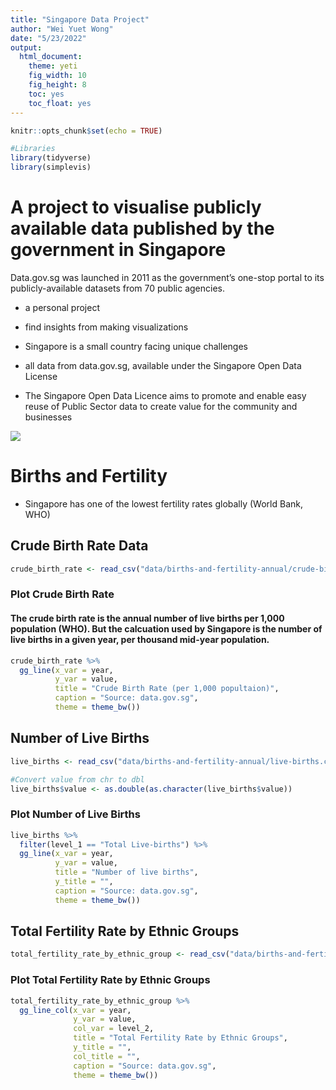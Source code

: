 ```yaml
---
title: "Singapore Data Project"
author: "Wei Yuet Wong"
date: "5/23/2022"
output:
  html_document:
    theme: yeti
    fig_width: 10
    fig_height: 8
    toc: yes
    toc_float: yes
---
```


```r
knitr::opts_chunk$set(echo = TRUE)

#Libraries
library(tidyverse)
library(simplevis)
```
# A project to visualise publicly available data published by the government in Singapore

Data.gov.sg was launched in 2011 as the government's one-stop portal to its publicly-available datasets from 70 public agencies.
  
  - a personal project
  
  - find insights from making visualizations
  
  - Singapore is a small country facing unique challenges
  
  - all data from data.gov.sg, available under the Singapore Open Data License
  
  - The Singapore Open Data Licence aims to promote and enable easy reuse of Public Sector data to create value for the community and businesses

![](https://cdn.pixabay.com/photo/2018/09/27/11/43/singapore-3706832_960_720.jpg)

# Births and Fertility
 - Singapore has one of the lowest fertility rates globally (World Bank, WHO)
 
## Crude Birth Rate Data

```r
crude_birth_rate <- read_csv("data/births-and-fertility-annual/crude-birth-rate.csv")

```

### Plot Crude Birth Rate

#### The crude birth rate is the annual number of live births per 1,000 population (WHO). But the calcuation used by Singapore is the number of live births in a given year, per thousand mid-year population.

```r
crude_birth_rate %>% 
  gg_line(x_var = year,
          y_var = value,
          title = "Crude Birth Rate (per 1,000 popultaion)",
          caption = "Source: data.gov.sg",
          theme = theme_bw())

```

## Number of Live Births

```r
live_births <- read_csv("data/births-and-fertility-annual/live-births.csv")

#Convert value from chr to dbl
live_births$value <- as.double(as.character(live_births$value))
```

### Plot Number of Live Births

```r
live_births %>% 
  filter(level_1 == "Total Live-births") %>% 
  gg_line(x_var = year,
          y_var = value,
          title = "Number of live births",
          y_title = "",
          caption = "Source: data.gov.sg",
          theme = theme_bw())
```

## Total Fertility Rate by Ethnic Groups

```r
total_fertility_rate_by_ethnic_group <- read_csv("data/births-and-fertility-annual/total-fertility-rate-by-ethnic-group.csv")
```

### Plot Total Fertility Rate by Ethnic Groups

```r
total_fertility_rate_by_ethnic_group %>% 
  gg_line_col(x_var = year,
              y_var = value,
              col_var = level_2,
              title = "Total Fertility Rate by Ethnic Groups",
              y_title = "",
              col_title = "",
              caption = "Source: data.gov.sg",
              theme = theme_bw())

```

